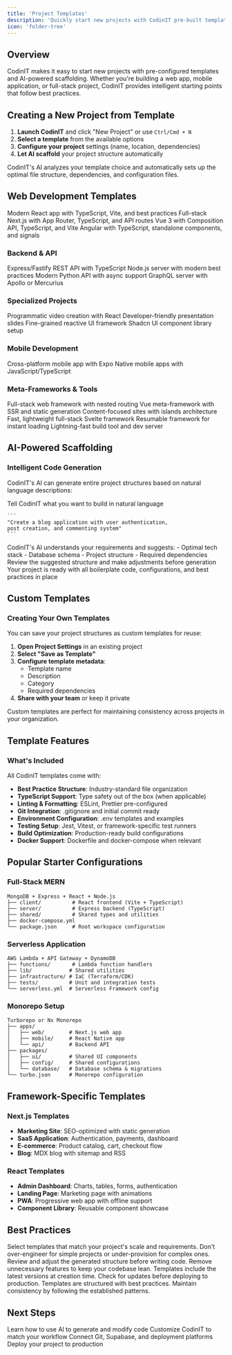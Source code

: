 ```yaml
---
title: 'Project Templates'
description: 'Quickly start new projects with CodinIT pre-built templates and AI-powered scaffolding'
icon: 'folder-tree'
---
```


## Overview

CodinIT makes it easy to start new projects with pre-configured templates and AI-powered scaffolding. Whether you're building a web app, mobile application, or full-stack project, CodinIT provides intelligent starting points that follow best practices.

## Creating a New Project from Template

1. **Launch CodinIT** and click "New Project" or use `Ctrl/Cmd + N`
2. **Select a template** from the available options
3. **Configure your project** settings (name, location, dependencies)
4. **Let AI scaffold** your project structure automatically

<Info>
CodinIT's AI analyzes your template choice and automatically sets up the optimal file structure, dependencies, and configuration files.
</Info>

## Web Development Templates

<CardGroup cols={2}>
  <Card title="React Application" icon="/assets/frameworks/icons/react.svg">
    Modern React app with TypeScript, Vite, and best practices
  </Card>
  <Card title="Next.js Full-Stack" icon="/assets/frameworks/icons/nextjs.svg">
    Full-stack Next.js with App Router, TypeScript, and API routes
  </Card>
  <Card title="Vue.js Application" icon="/assets/frameworks/icons/vue.svg">
    Vue 3 with Composition API, TypeScript, and Vite
  </Card>
  <Card title="Angular Project" icon="/assets/frameworks/icons/angular.svg">
    Angular with TypeScript, standalone components, and signals
  </Card>
</CardGroup>

### Backend & API

<CardGroup cols={2}>
  <Card title="TypeScript API" icon="/assets/frameworks/icons/typescript.svg">
    Express/Fastify REST API with TypeScript
  </Card>
  <Card title="Node.js Backend" icon="node" color="#339933">
    Node.js server with modern best practices
  </Card>
  <Card title="Python FastAPI" icon="python" color="#3776AB">
    Modern Python API with async support
  </Card>
  <Card title="GraphQL Server" icon="diagram-project" color="#E10098">
    GraphQL server with Apollo or Mercurius
  </Card>
</CardGroup>

### Specialized Projects

<CardGroup cols={2}>
  <Card title="Remotion Video" icon="/assets/frameworks/icons/remotion.svg">
    Programmatic video creation with React
  </Card>
  <Card title="Slidev Presentation" icon="/assets/frameworks/icons/slidev.svg">
    Developer-friendly presentation slides
  </Card>
  <Card title="SolidJS Application" icon="/assets/frameworks/icons/solidjs.svg">
    Fine-grained reactive UI framework
  </Card>
  <Card title="Component Library" icon="/assets/frameworks/icons/shadcn.svg">
    Shadcn UI component library setup
  </Card>
</CardGroup>

### Mobile Development

<CardGroup cols={2}>
  <Card title="React Native" icon="/assets/frameworks/icons/expo.svg">
    Cross-platform mobile app with Expo
  </Card>
  <Card title="NativeScript" icon="/assets/frameworks/icons/nativescript.svg">
    Native mobile apps with JavaScript/TypeScript
  </Card>
</CardGroup>

### Meta-Frameworks & Tools

<CardGroup cols={2}>
  <Card title="Remix Application" icon="/assets/frameworks/icons/remix.svg">
    Full-stack web framework with nested routing
  </Card>
  <Card title="Nuxt.js Project" icon="/assets/frameworks/icons/nuxt.svg">
    Vue meta-framework with SSR and static generation
  </Card>
  <Card title="Astro Site" icon="/assets/frameworks/icons/astro.svg">
    Content-focused sites with islands architecture
  </Card>
  <Card title="SvelteKit App" icon="/assets/frameworks/icons/svelte.svg">
    Fast, lightweight full-stack Svelte framework
  </Card>
  <Card title="Qwik Application" icon="/assets/frameworks/icons/qwik.svg">
    Resumable framework for instant loading
  </Card>
  <Card title="Vite Project" icon="/assets/frameworks/icons/vite.svg">
    Lightning-fast build tool and dev server
  </Card>
</CardGroup>

## AI-Powered Scaffolding

### Intelligent Code Generation

CodinIT's AI can generate entire project structures based on natural language descriptions:

<Steps>
  <Step title="Describe Your Project">
    Tell CodinIT what you want to build in natural language

    ```
    "Create a blog application with user authentication,
    post creation, and commenting system"
    ```
  </Step>

  <Step title="AI Analyzes Requirements">
    CodinIT's AI understands your requirements and suggests:
    - Optimal tech stack
    - Database schema
    - Project structure
    - Required dependencies
  </Step>

  <Step title="Generate & Customize">
    Review the suggested structure and make adjustments before generation
  </Step>

  <Step title="Start Coding">
    Your project is ready with all boilerplate code, configurations, and best practices in place
  </Step>
</Steps>

## Custom Templates

### Creating Your Own Templates

You can save your project structures as custom templates for reuse:

1. **Open Project Settings** in an existing project
2. **Select "Save as Template"**
3. **Configure template metadata**:
   - Template name
   - Description
   - Category
   - Required dependencies
4. **Share with your team** or keep it private

<Tip>
Custom templates are perfect for maintaining consistency across projects in your organization.
</Tip>

## Template Features

### What's Included

All CodinIT templates come with:

- **Best Practice Structure**: Industry-standard file organization
- **TypeScript Support**: Type safety out of the box (when applicable)
- **Linting & Formatting**: ESLint, Prettier pre-configured
- **Git Integration**: .gitignore and initial commit ready
- **Environment Configuration**: .env templates and examples
- **Testing Setup**: Jest, Vitest, or framework-specific test runners
- **Build Optimization**: Production-ready build configurations
- **Docker Support**: Dockerfile and docker-compose when relevant

## Popular Starter Configurations

### Full-Stack MERN

```
MongoDB + Express + React + Node.js
├── client/          # React frontend (Vite + TypeScript)
├── server/          # Express backend (TypeScript)
├── shared/          # Shared types and utilities
├── docker-compose.yml
└── package.json     # Root workspace configuration
```

### Serverless Application

```
AWS Lambda + API Gateway + DynamoDB
├── functions/       # Lambda function handlers
├── lib/            # Shared utilities
├── infrastructure/ # IaC (Terraform/CDK)
├── tests/          # Unit and integration tests
└── serverless.yml  # Serverless Framework config
```

### Monorepo Setup

```
Turborepo or Nx Monorepo
├── apps/
│   ├── web/        # Next.js web app
│   ├── mobile/     # React Native app
│   └── api/        # Backend API
├── packages/
│   ├── ui/         # Shared UI components
│   ├── config/     # Shared configurations
│   └── database/   # Database schema & migrations
└── turbo.json      # Monorepo configuration
```

## Framework-Specific Templates

### Next.js Templates

- **Marketing Site**: SEO-optimized with static generation
- **SaaS Application**: Authentication, payments, dashboard
- **E-commerce**: Product catalog, cart, checkout flow
- **Blog**: MDX blog with sitemap and RSS

### React Templates

- **Admin Dashboard**: Charts, tables, forms, authentication
- **Landing Page**: Marketing page with animations
- **PWA**: Progressive web app with offline support
- **Component Library**: Reusable component showcase

## Best Practices

<AccordionGroup>
  <Accordion title="Choose the Right Template">
    Select templates that match your project's scale and requirements. Don't over-engineer for simple projects or under-provision for complex ones.
  </Accordion>

  <Accordion title="Customize Before Starting">
    Review and adjust the generated structure before writing code. Remove unnecessary features to keep your codebase lean.
  </Accordion>

  <Accordion title="Keep Dependencies Updated">
    Templates include the latest versions at creation time. Check for updates before deploying to production.
  </Accordion>

  <Accordion title="Follow the Established Patterns">
    Templates are structured with best practices. Maintain consistency by following the established patterns.
  </Accordion>
</AccordionGroup>

## Next Steps

<CardGroup cols={2}>
  <Card title="AI Chat & Commands" icon="comments" href="/essentials/ai-chat-commands">
    Learn how to use AI to generate and modify code
  </Card>
  <Card title="Customization" icon="sliders" href="/essentials/customization">
    Customize CodinIT to match your workflow
  </Card>
  <Card title="Integrations" icon="plug" href="/integrations/git">
    Connect Git, Supabase, and deployment platforms
  </Card>
  <Card title="Deployment" icon="rocket" href="/integrations/deployments">
    Deploy your project to production
  </Card>
</CardGroup>
